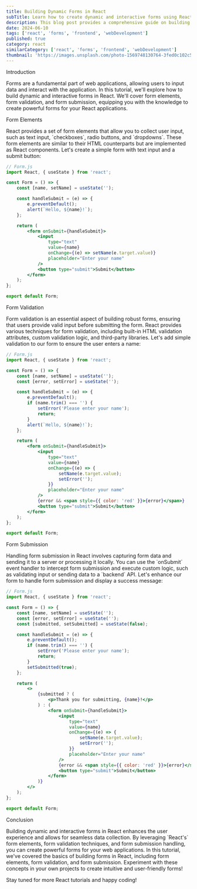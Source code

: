 ```yaml
---
title: Building Dynamic Forms in React
subTitle: Learn how to create dynamic and interactive forms using React
description: This blog post provides a comprehensive guide on building dynamic forms in React, covering form elements, form validation, and form submission.
date: 2024-06-10
tags: ['react', 'forms', 'frontend', 'webDevelopment']
published: true
category: react
similarCategory: ['react', 'forms', 'frontend', 'webDevelopment']
thumbnail: 'https://images.unsplash.com/photo-1569748130764-3fed0c102c59?q=80&w=2070&auto=format&fit=crop&ixlib=rb-4.0.3&ixid=M3wxMjA3fDB8MHxwaG90by1wYWdlfHx8fGVufDB8fHx8fA%3D%3D'
---
```


<Heading type="danger">Introduction</Heading>

<Paragraph>
    Forms are a fundamental part of web applications, allowing users to input
    data and interact with the application. In this tutorial, we'll explore how
    to build dynamic and interactive forms in React. We'll cover form elements,
    form validation, and form submission, equipping you with the knowledge to
    create powerful forms for your React applications.
</Paragraph>

<Heading>Form Elements</Heading>

<Paragraph>
    React provides a set of form elements that allow you to collect user input,
    such as text input, `checkboxes`, radio buttons, and `dropdowns`. These form
    elements are similar to their HTML counterparts but are implemented as React
    components.
</Paragraph>

<Paragraph>
    Let's create a simple form with text input and a submit button:
</Paragraph>

```jsx
// Form.js
import React, { useState } from 'react';

const Form = () => {
    const [name, setName] = useState('');

    const handleSubmit = (e) => {
        e.preventDefault();
        alert(`Hello, ${name}!`);
    };

    return (
        <form onSubmit={handleSubmit}>
            <input
                type="text"
                value={name}
                onChange={(e) => setName(e.target.value)}
                placeholder="Enter your name"
            />
            <button type="submit">Submit</button>
        </form>
    );
};

export default Form;
```

<Heading>Form Validation</Heading>

<Paragraph>
    Form validation is an essential aspect of building robust forms, ensuring
    that users provide valid input before submitting the form. React provides
    various techniques for form validation, including built-in HTML validation
    attributes, custom validation logic, and third-party libraries.
</Paragraph>
<Paragraph>
    Let's add simple validation to our form to ensure the user enters a name:
</Paragraph>

```jsx
// Form.js
import React, { useState } from 'react';

const Form = () => {
    const [name, setName] = useState('');
    const [error, setError] = useState('');

    const handleSubmit = (e) => {
        e.preventDefault();
        if (name.trim() === '') {
            setError('Please enter your name');
            return;
        }
        alert(`Hello, ${name}!`);
    };

    return (
        <form onSubmit={handleSubmit}>
            <input
                type="text"
                value={name}
                onChange={(e) => {
                    setName(e.target.value);
                    setError('');
                }}
                placeholder="Enter your name"
            />
            {error && <span style={{ color: 'red' }}>{error}</span>}
            <button type="submit">Submit</button>
        </form>
    );
};

export default Form;
```

<Heading>Form Submission</Heading>

<Paragraph>
    Handling form submission in React involves capturing form data and sending
    it to a server or processing it locally. You can use the `onSubmit` event
    handler to intercept form submission and execute custom logic, such as
    validating input or sending data to a `backend` API.
</Paragraph>
<Paragraph>
    Let's enhance our form to handle form submission and display a success
    message:
</Paragraph>

```jsx
// Form.js
import React, { useState } from 'react';

const Form = () => {
    const [name, setName] = useState('');
    const [error, setError] = useState('');
    const [submitted, setSubmitted] = useState(false);

    const handleSubmit = (e) => {
        e.preventDefault();
        if (name.trim() === '') {
            setError('Please enter your name');
            return;
        }
        setSubmitted(true);
    };

    return (
        <>
            {submitted ? (
                <p>Thank you for submitting, {name}!</p>
            ) : (
                <form onSubmit={handleSubmit}>
                    <input
                        type="text"
                        value={name}
                        onChange={(e) => {
                            setName(e.target.value);
                            setError('');
                        }}
                        placeholder="Enter your name"
                    />
                    {error && <span style={{ color: 'red' }}>{error}</span>}
                    <button type="submit">Submit</button>
                </form>
            )}
        </>
    );
};

export default Form;
```

<Heading>Conclusion</Heading>

<Paragraph>
    Building dynamic and interactive forms in React enhances the user experience
    and allows for seamless data collection. By leveraging `React's` form
    elements, form validation techniques, and form submission handling, you can
    create powerful forms for your web applications.
</Paragraph>

<Paragraph>
    In this tutorial, we've covered the basics of building forms in React,
    including form elements, form validation, and form submission. Experiment
    with these concepts in your own projects to create intuitive and
    user-friendly forms!
</Paragraph>

Stay tuned for more React tutorials and happy coding!
